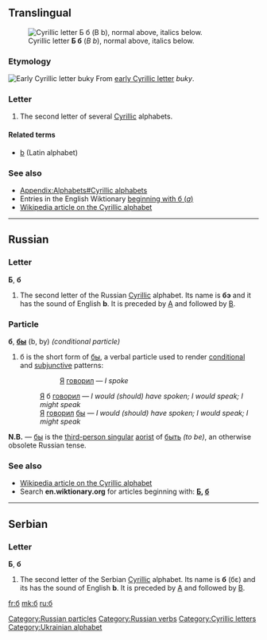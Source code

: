 {{also|Appendix:Variations of "b"}}
==Translingual==
[[Image:Cyrillic B.png|thumb|right|Cyrillic letter '''Б б''' (''B b''), normal above, italics below.]]

===Etymology===
[[Image:Early Cyrillic letter Buky.png|Early Cyrillic letter ''buky'']]
From [[w:Early Cyrillic alphabet|early Cyrillic letter]] ''buky''.

===Letter===
{{wikipedia|Be (Cyrillic)}}
{{infl|mul|letter|lower case||upper case|Б}}

# The second letter of several [[Cyrillic]] alphabets.

====Related terms====
* [[b]] (Latin alphabet)

===See also===
* [[Appendix:Alphabets#Cyrillic alphabets]]
* Entries in the English Wiktionary [[Special:Allpages/б|beginning with б (''a'')]]
* [[w:Cyrillic alphabet|Wikipedia article on the Cyrillic alphabet]]

----

==Russian==

===Letter===
'''Б''', '''б''' {{italbrac|italics: Б, б}}

# The second letter of the Russian [[Cyrillic]] alphabet. Its name is '''бэ''' {{IPAchar|(bɛ)}} and it has the sound of English '''b'''. It is preceded by [[а|А]] and followed by [[в|В]].

===Particle===
'''б''', '''[[бы]]''' (b, by) ''(conditional particle)''

# б is the short form of [[бы]], a verbal particle used to render [[conditional]] and [[subjunctive]] patterns:
#:: [[я|Я]] [[говорить|говорил]] — ''I spoke''
#: [[я|Я]] б [[говорить|говорил]] — ''I would (should) have spoken; I would speak; I might speak''
#: [[я|Я]] [[говорить|говорил]] [[бы]] — ''I would (should) have spoken; I would speak; I might speak''

'''N.B.''' — [[бы]] is the [[third-person singular]] [[aorist]] of [[быть]] ''(to be)'', an otherwise obsolete Russian tense.

===See also===
* [[w:Cyrillic alphabet|Wikipedia article on the Cyrillic alphabet]]
* Search '''en.wiktionary.org''' for articles beginning with: '''[http://en.wiktionary.org/w/index.php?title=Special%3AAllpages&from=%D0%91&namespace=0 Б], [http://en.wiktionary.org/w/index.php?title=Special%3AAllpages&from=%D0%B1&namespace=0 б]'''

[[Category:Russian particles]]
[[Category:Russian verbs]]

----

==Serbian==

===Letter===
'''Б''', '''б''' {{italbrac|italics: Б, б}}

# The second letter of the Serbian [[Cyrillic]] alphabet. Its name is '''б''' (бɛ) and its has the sound of English '''b'''. It is preceded by [[а|А]] and followed by [[в|В]].

[[Category:Cyrillic letters]]
[[Category:Ukrainian alphabet]]

[[fr:б]]
[[mk:б]]
[[ru:б]]
